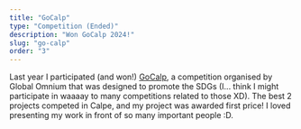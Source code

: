 ```yaml
---
title: "GoCalp"
type: "Competition (Ended)"
description: "Won GoCalp 2024!"
slug: "go-calp"
order: "3"
---
```


Last year I participated (and won!) [GoCalp](https://www.go2ods.net/), a competition organised by Global Omnium that was designed to promote the SDGs (I... think I might participate in waaaay to many competitions related to those XD). The best 2 projects competed in Calpe, and my project was awarded first price! I loved presenting my work in front of so many important people :D.